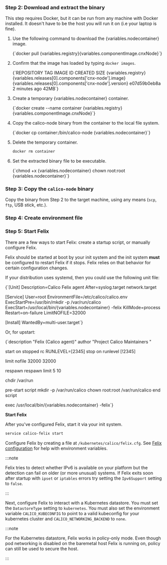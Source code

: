 


<NonClusterReadOnlyStep />

### Step 2: Download and extract the binary

This step requires Docker, but it can be run from any machine with Docker installed. It doesn't have to be the host you will run it on (i.e your laptop is fine).

1. Use the following command to download the {variables.nodecontainer} image.

   <CodeBlock language='bash'>
   {`docker pull {variables.registry}{variables.componentImage.cnxNode}`}
   </CodeBlock>

1. Confirm that the image has loaded by typing `docker images`.

   <CodeBlock language=''>
   {`REPOSITORY       TAG           IMAGE ID       CREATED         SIZE
   {variables.registry}{variables.releases[0].components['cnx-node'].image}      {variables.releases[0].components['cnx-node'].version}        e07d59b0eb8a   2 minutes ago   42MB`}
   </CodeBlock>

1. Create a temporary {variables.nodecontainer} container.

   <CodeBlock language='bash'>
   {`docker create --name container {variables.registry}{variables.componentImage.cnxNode}`}
   </CodeBlock>

1. Copy the calico-node binary from the container to the local file system.

   <CodeBlock language='bash'>
   {`docker cp container:/bin/calico-node {variables.nodecontainer}`}
   </CodeBlock>

1. Delete the temporary container.

   ```bash
   docker rm container
   ```

1. Set the extracted binary file to be executable.

   <CodeBlock language='bash'>
   {`chmod +x {variables.nodecontainer}
   chown root:root {variables.nodecontainer}`}
   </CodeBlock>

### Step 3: Copy the `calico-node` binary

Copy the binary from Step 2 to the target machine, using any means (`scp`, `ftp`, USB stick, etc.).

### Step 4: Create environment file

<EnvironmentFile nodecontainer={variables.nodecontainer} />

### Step 5: Start Felix

There are a few ways to start Felix: create a startup script, or manually configure Felix.

<Tabs>
<TabItem label="Startup script" value="Startup script-0">

Felix should be started at boot by your init system and the init system
**must** be configured to restart Felix if it stops. Felix relies on
that behavior for certain configuration changes.

If your distribution uses systemd, then you could use the following unit file:

<CodeBlock language='bash'>
{`[Unit]
Description=Calico Felix agent
After=syslog.target network.target

[Service]
User=root
EnvironmentFile=/etc/calico/calico.env
ExecStartPre=/usr/bin/mkdir -p /var/run/calico
ExecStart=/usr/local/bin/{variables.nodecontainer} -felix
KillMode=process
Restart=on-failure
LimitNOFILE=32000

[Install]
WantedBy=multi-user.target`}
</CodeBlock>

Or, for upstart:

<CodeBlock language='bash'>
{`description "Felix (Calico agent)"
author "Project Calico Maintainers <maintainers@projectcalico.org>"

start on stopped rc RUNLEVEL=[2345]
stop on runlevel [!2345]

limit nofile 32000 32000

respawn
respawn limit 5 10

chdir /var/run

pre-start script
   mkdir -p /var/run/calico
   chown root:root /var/run/calico
end script

exec /usr/local/bin/{variables.nodecontainer} -felix`}
</CodeBlock>

**Start Felix**

After you've configured Felix, start it via your init system.

```bash
service calico-felix start
```

</TabItem>
<TabItem label="Manually configure Felix" value="Manually configure Felix-1">

Configure Felix by creating a file at `/kubernetes/calico/felix.cfg`.
See [Felix configuration](../../reference/component-resources/node/felix/configuration.mdx) for help with environment variables.

:::note

Felix tries to detect whether IPv6 is available on your platform but
the detection can fail on older (or more unusual) systems. If Felix
exits soon after startup with `ipset` or `iptables` errors try
setting the `Ipv6Support` setting to `false`.

:::

Next, configure Felix to interact with a Kubernetes datastore. You
must set the `DatastoreType` setting to `kubernetes`. You must also set the environment variable `CALICO_KUBECONFIG`
to point to a valid kubeconfig for your kubernetes cluster and `CALICO_NETWORKING_BACKEND` to `none`.

:::note

For the Kubernetes datastore, Felix works in policy-only mode. Even though pod networking is
disabled on the baremetal host Felix is running on, policy can still be used to secure the host.

:::

</TabItem>
  </Tabs>
